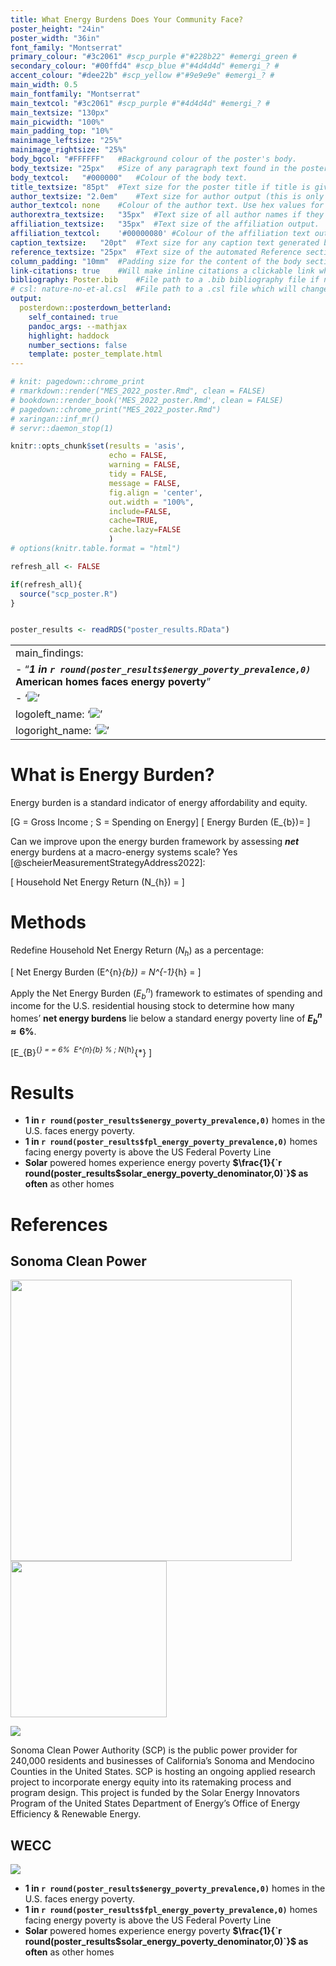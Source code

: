 ---
title: What Energy Burdens Does Your Community Face?
poster_height: "24in"
poster_width: "36in"
font_family: "Montserrat"
primary_colour: "#3c2061" #scp_purple #"#228b22" #emergi_green #
secondary_colour: "#00ffd4" #scp_blue #"#4d4d4d" #emergi_? #
accent_colour: "#dee22b" #scp_yellow #"#9e9e9e" #emergi_? #
main_width: 0.5
main_fontfamily: "Montserrat"
main_textcol: "#3c2061" #scp_purple #"#4d4d4d" #emergi_? #
main_textsize: "130px"
main_picwidth: "100%"
main_padding_top: "10%"
mainimage_leftsize: "25%"
mainimage_rightsize: "25%"
body_bgcol:	"#FFFFFF"	#Background colour of the poster's body.
body_textsize: "25px"	#Size of any paragraph text found in the poster.
body_textcol:	"#000000"	#Colour of the body text.
title_textsize: "85pt"	#Text size for the poster title if title is given.
author_textsize: "2.0em"	#Text size for author output (this is only for the option where author has main: true).
author_textcol:	none	#Colour of the author text. Use hex values for easiest use. Will overrule the 'primary' colour if set.
authorextra_textsize:	"35px"	#Text size of all author names if they are note listed as main:true.
affiliation_textsize:	"35px"	#Text size of the affiliation output.
affiliation_textcol:	'#00000080'	#Colour of the affiliation text output.
caption_textsize:	"20pt"	#Text size for any caption text generated by figures or tables in the document.
reference_textsize:	"25px"	#Text size of the automated Reference section if used.
column_padding:	"10mm"	#Padding size for the content of the body section from the edge of the poster as well as from the edge of the main section.
link-citations:	true	#Will make inline citations a clickable link which will direct the reader to the appropriate portion of the "References" section.
bibliography: Poster.bib	#File path to a .bib bibliography file if needed.
# csl: nature-no-et-al.csl	#File path to a .csl file which will change the citation style for the document, many options can be found at on the Zotero Styles Repository
output: 
  posterdown::posterdown_betterland:
    self_contained: true
    pandoc_args: --mathjax
    highlight: haddock
    number_sections: false
    template: poster_template.html
---

```{r setup, include=FALSE}
# knit: pagedown::chrome_print
# rmarkdown::render("MES_2022_poster.Rmd", clean = FALSE)
# bookdown::render_book('MES_2022_poster.Rmd', clean = FALSE)
# pagedown::chrome_print("MES_2022_poster.Rmd")
# xaringan::inf_mr()
# servr::daemon_stop(1)

knitr::opts_chunk$set(results = 'asis',
                      echo = FALSE,
                      warning = FALSE,
                      tidy = FALSE,
                      message = FALSE,
                      fig.align = 'center',
                      out.width = "100%",
                      include=FALSE,
                      cache=TRUE,
                      cache.lazy=FALSE
                      )
# options(knitr.table.format = "html")

refresh_all <- FALSE

if(refresh_all){
  source("scp_poster.R")
} 


poster_results <- readRDS("poster_results.RData")
```

---
main_findings:
  - "**_1 in `r round(poster_results$energy_poverty_prevalence,0)`_ American homes faces energy poverty**"
  - '![](poster_map.svg){.main_pic}'
logoleft_name: '![](scp_logo_square.png){.main-img-left}'
logoright_name: '![](qr.svg){.main-img-right}'
---
# What is Energy Burden?

Energy burden is a standard indicator of energy affordability and equity.

\[G = Gross\ Income\ ;\ S = Spending\ on\ Energy\]
\[
Energy\ Burden\ (E_{b})= \frac{S}{G}
\]

Can we improve upon the energy burden framework by assessing __*net*__ energy burdens at a macro-energy systems scale? Yes [@scheierMeasurementStrategyAddress2022]:

\[
Household\ Net\ Energy\ Return\ (N_{h}) = \frac{G - S}{S}
\]

# Methods

Redefine Household Net Energy Return ($N_h$) as a percentage:

\[
Net\ Energy\ Burden\ (E^{n}_{b}) = N^{-1}_{h} = \frac{S}{G - S}
\]

Apply the Net Energy Burden ($E_b^n$) framework to estimates of spending and income for the U.S. residential housing stock to determine how many homes' __net energy burdens__ lie below a standard energy poverty line of **$E_b^n \approx 6\%$**.

\[E_{B}^{*} = \frac{S}{G} = 6\%\ \Rightarrow \ E^{n*}_{b} \approx 6\%\ ;\ N_{h}^{*} \approx 16\]

# Results

+ **1 in `r round(poster_results$energy_poverty_prevalence,0)`** homes in the U.S. faces energy poverty.
+ **1 in `r round(poster_results$fpl_energy_poverty_prevalence,0)`** homes facing energy poverty is above the US Federal Poverty Line
+ **Solar** powered homes experience energy poverty **$\frac{1}{`r round(poster_results$solar_energy_poverty_denominator,0)`}$ as often** as other homes

# References
::: {#refs}
:::


## Sonoma Clean Power

![](doe_eere_logo.jpg){width=450px}    ![](scp_logo.svg){width=250px}

![](generation_utility_poster_map.svg)

Sonoma Clean Power Authority (SCP) is the public power provider for 240,000 residents and businesses of California's Sonoma and Mendocino Counties in the United States. SCP is hosting an ongoing applied research project to incorporate energy equity into its ratemaking process and program design. This project is funded by the Solar Energy Innovators Program of the United States Department of Energy's Office of Energy Efficiency & Renewable Energy.

## WECC

![](nerc_region_poster_map.svg)

+ **1 in `r round(poster_results$energy_poverty_prevalence,0)`** homes in the U.S. faces energy poverty.
+ **1 in `r round(poster_results$fpl_energy_poverty_prevalence,0)`** homes facing energy poverty is above the US Federal Poverty Line
+ **Solar** powered homes experience energy poverty **$\frac{1}{`r round(poster_results$solar_energy_poverty_denominator,0)`}$ as often** as other homes